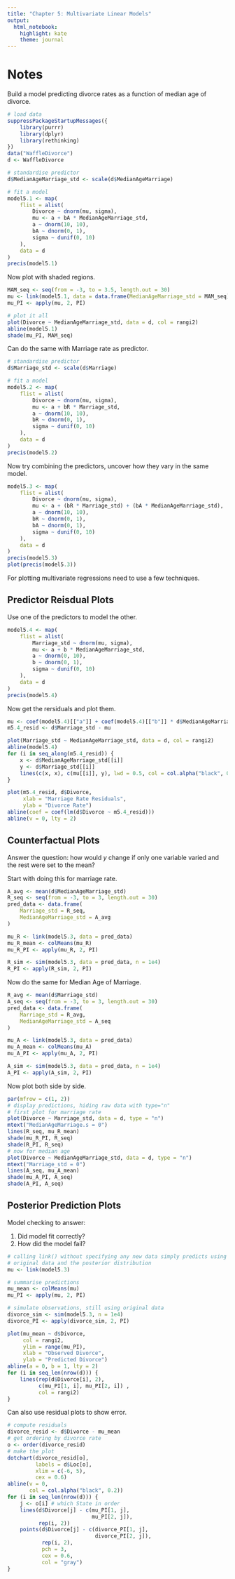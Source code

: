 ```yaml
---
title: "Chapter 5: Multivariate Linear Models"
output: 
  html_notebook: 
    highlight: kate
    theme: journal
---
```


# Notes

Build a model predicting divorce rates as a function of median age of divorce.

```r
# load data
suppressPackageStartupMessages({
    library(purrr)
    library(dplyr)
    library(rethinking)
})
data("WaffleDivorce")
d <- WaffleDivorce

# standardise predictor
d$MedianAgeMarriage_std <- scale(d$MedianAgeMarriage)

# fit a model
model5.1 <- map(
    flist = alist(
        Divorce ~ dnorm(mu, sigma), 
        mu <- a + bA * MedianAgeMarriage_std, 
        a ~ dnorm(10, 10), 
        bA ~ dnorm(0, 1), 
        sigma ~ dunif(0, 10)
    ), 
    data = d
)
precis(model5.1)
```

Now plot with shaded regions.

```r
MAM_seq <- seq(from = -3, to = 3.5, length.out = 30)
mu <- link(model5.1, data = data.frame(MedianAgeMarriage_std = MAM_seq))
mu_PI <- apply(mu, 2, PI)

# plot it all
plot(Divorce ~ MedianAgeMarriage_std, data = d, col = rangi2)
abline(model5.1)
shade(mu_PI, MAM_seq)
```

Can do the same with Marriage rate as predictor.

```r
# standardise predictor
d$Marriage_std <- scale(d$Marriage)

# fit a model
model5.2 <- map(
    flist = alist(
        Divorce ~ dnorm(mu, sigma), 
        mu <- a + bR * Marriage_std,  
        a ~ dnorm(10, 10), 
        bR ~ dnorm(0, 1), 
        sigma ~ dunif(0, 10)
    ), 
    data = d
)
precis(model5.2)
```

Now try combining the predictors, uncover how they vary in the same model.

```r
model5.3 <- map(
    flist = alist(
        Divorce ~ dnorm(mu, sigma), 
        mu <- a + (bR * Marriage_std) + (bA * MedianAgeMarriage_std), 
        a ~ dnorm(10, 10), 
        bR ~ dnorm(0, 1), 
        bA ~ dnorm(0, 1), 
        sigma ~ dunif(0, 10)
    ), 
    data = d
)
precis(model5.3)
plot(precis(model5.3))
```

For plotting multivariate regressions need to use a few techniques.

## Predictor Reisdual Plots

Use one of the predictors to model the other.

```r
model5.4 <- map(
    flist = alist(
        Marriage_std ~ dnorm(mu, sigma), 
        mu <- a + b * MedianAgeMarriage_std, 
        a ~ dnorm(0, 10), 
        b ~ dnorm(0, 1), 
        sigma ~ dunif(0, 10)
    ), 
    data = d
)
precis(model5.4)
```

Now get the rersiduals and plot them.

```r
mu <- coef(model5.4)[["a"]] + coef(model5.4)[["b"]] * d$MedianAgeMarriage_std
m5.4_resid <- d$Marriage_std - mu

plot(Marriage_std ~ MedianAgeMarriage_std, data = d, col = rangi2)
abline(model5.4)
for (i in seq_along(m5.4_resid)) {
    x <- d$MedianAgeMarriage_std[[i]]
    y <- d$Marriage_std[[i]]
    lines(c(x, x), c(mu[[i]], y), lwd = 0.5, col = col.alpha("black", 0.7))
}
```

```r
plot(m5.4_resid, d$Divorce, 
     xlab = "Marriage Rate Residuals", 
     ylab = "Divorce Rate")
abline(coef = coef(lm(d$Divorce ~ m5.4_resid)))
abline(v = 0, lty = 2)
```

## Counterfactual Plots

Answer the question: how would $y$ change if only one variable varied and the rest were set to the mean?

Start with doing this for marriage rate.

```r
A_avg <- mean(d$MedianAgeMarriage_std)
R_seq <- seq(from = -3, to = 3, length.out = 30)
pred_data <- data.frame(
    Marriage_std = R_seq, 
    MedianAgeMarriage_std = A_avg
)

mu_R <- link(model5.3, data = pred_data)
mu_R_mean <- colMeans(mu_R)
mu_R_PI <- apply(mu_R, 2, PI)

R_sim <- sim(model5.3, data = pred_data, n = 1e4)
R_PI <- apply(R_sim, 2, PI)
```

Now do the same for Median Age of Marriage.

```r
R_avg <- mean(d$Marriage_std)
A_seq <- seq(from = -3, to = 3, length.out = 30)
pred_data <- data.frame(
    Marriage_std = R_avg, 
    MedianAgeMarriage_std = A_seq
)

mu_A <- link(model5.3, data = pred_data)
mu_A_mean <- colMeans(mu_A)
mu_A_PI <- apply(mu_A, 2, PI)

A_sim <- sim(model5.3, data = pred_data, n = 1e4)
A_PI <- apply(A_sim, 2, PI)
```

Now plot both side by side.

```r
par(mfrow = c(1, 2))
# display predictions, hiding raw data with type="n"
# first plot for marriage rate
plot(Divorce ~ Marriage_std, data = d, type = "n")
mtext("MedianAgeMarriage.s = 0")
lines(R_seq, mu_R_mean)
shade(mu_R_PI, R_seq)
shade(R_PI, R_seq)
# now for median age
plot(Divorce ~ MedianAgeMarriage_std, data = d, type = "n")
mtext("Marriage_std = 0")
lines(A_seq, mu_A_mean)
shade(mu_A_PI, A_seq)
shade(A_PI, A_seq)
```

## Posterior Prediction Plots

Model checking to answer:

1. Did model fit correctly?
2. How did the model fail?

```r
# calling link() without specifying any new data simply predicts using the 
# original data and the posterior distribution
mu <- link(model5.3)
```

```r
# summarise predictions
mu_mean <- colMeans(mu)
mu_PI <- apply(mu, 2, PI)

# simulate observations, still using original data
divorce_sim <- sim(model5.3, n = 1e4)
divorce_PI <- apply(divorce_sim, 2, PI)
```

```r
plot(mu_mean ~ d$Divorce, 
     col = rangi2, 
     ylim = range(mu_PI), 
     xlab = "Observed Divorce", 
     ylab = "Predicted Divorce")
abline(a = 0, b = 1, lty = 2)
for (i in seq_len(nrow(d))) {
    lines(rep(d$Divorce[i], 2), 
          c(mu_PI[1, i], mu_PI[2, i]) ,
          col = rangi2)
}
```

Can also use residual plots to show error.

```r
# compute residuals
divorce_resid <- d$Divorce - mu_mean
# get ordering by divorce rate
o <- order(divorce_resid)
# make the plot
dotchart(divorce_resid[o], 
         labels = d$Loc[o], 
         xlim = c(-6, 5), 
         cex = 0.6)
abline(v = 0, 
       col = col.alpha("black", 0.2))
for (i in seq_len(nrow(d))) {
    j <- o[i] # which State in order
    lines(d$Divorce[j] - c(mu_PI[1, j],
                           mu_PI[2, j]), 
          rep(i, 2))
    points(d$Divorce[j] - c(divorce_PI[1, j],
                            divorce_PI[2, j]), 
           rep(i, 2),
           pch = 3, 
           cex = 0.6, 
           col = "gray")
}
```

